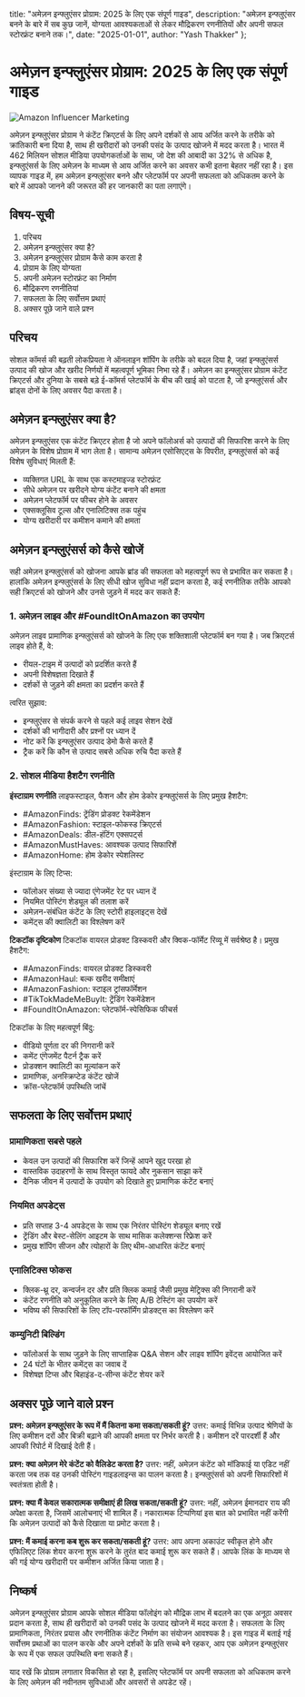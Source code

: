   title: "अमेज़न इन्फ्लुएंसर प्रोग्राम: 2025 के लिए एक संपूर्ण गाइड",
  description: "अमेज़न इन्फ्लुएंसर बनने के बारे में सब कुछ जानें, योग्यता आवश्यकताओं से लेकर मौद्रिकरण रणनीतियों और अपनी सफल स्टोरफ्रंट बनाने तक।",
  date: "2025-01-01",
  author: "Yash Thakker"
};

# अमेज़न इन्फ्लुएंसर प्रोग्राम: 2025 के लिए एक संपूर्ण गाइड

![Amazon Influencer Marketing](/images/blog-posts/amazon-influencer.jpeg)

अमेज़न इन्फ्लुएंसर प्रोग्राम ने कंटेंट क्रिएटर्स के लिए अपने दर्शकों से आय अर्जित करने के तरीके को क्रांतिकारी बना दिया है, साथ ही खरीदारों को उनकी पसंद के उत्पाद खोजने में मदद करता है। भारत में 462 मिलियन सोशल मीडिया उपयोगकर्ताओं के साथ, जो देश की आबादी का 32% से अधिक है, इन्फ्लुएंसर्स के लिए अमेज़न के माध्यम से आय अर्जित करने का अवसर कभी इतना बेहतर नहीं रहा है। इस व्यापक गाइड में, हम अमेज़न इन्फ्लुएंसर बनने और प्लेटफॉर्म पर अपनी सफलता को अधिकतम करने के बारे में आपको जानने की जरूरत की हर जानकारी का पता लगाएंगे।

## विषय-सूची

1. परिचय
2. अमेज़न इन्फ्लुएंसर क्या है?
3. अमेज़न इन्फ्लुएंसर प्रोग्राम कैसे काम करता है
4. प्रोग्राम के लिए योग्यता
5. अपनी अमेज़न स्टोरफ्रंट का निर्माण
6. मौद्रिकरण रणनीतियां
7. सफलता के लिए सर्वोत्तम प्रथाएं
8. अक्सर पूछे जाने वाले प्रश्न

## परिचय

सोशल कॉमर्स की बढ़ती लोकप्रियता ने ऑनलाइन शॉपिंग के तरीके को बदल दिया है, जहां इन्फ्लुएंसर्स उत्पाद की खोज और खरीद निर्णयों में महत्वपूर्ण भूमिका निभा रहे हैं। अमेज़न का इन्फ्लुएंसर प्रोग्राम कंटेंट क्रिएटर्स और दुनिया के सबसे बड़े ई-कॉमर्स प्लेटफॉर्म के बीच की खाई को पाटता है, जो इन्फ्लुएंसर्स और ब्रांड्स दोनों के लिए अवसर पैदा करता है।

## अमेज़न इन्फ्लुएंसर क्या है?

अमेज़न इन्फ्लुएंसर एक कंटेंट क्रिएटर होता है जो अपने फॉलोअर्स को उत्पादों की सिफारिश करने के लिए अमेज़न के विशेष प्रोग्राम में भाग लेता है। सामान्य अमेज़न एसोसिएट्स के विपरीत, इन्फ्लुएंसर्स को कई विशेष सुविधाएं मिलती हैं:

- व्यक्तिगत URL के साथ एक कस्टमाइज्ड स्टोरफ्रंट
- सीधे अमेज़न पर खरीदने योग्य कंटेंट बनाने की क्षमता
- अमेज़न प्लेटफॉर्म पर फीचर होने के अवसर
- एक्सक्लूसिव टूल्स और एनालिटिक्स तक पहुंच
- योग्य खरीदारी पर कमीशन कमाने की क्षमता

## अमेज़न इन्फ्लुएंसर्स को कैसे खोजें

सही अमेज़न इन्फ्लुएंसर्स को खोजना आपके ब्रांड की सफलता को महत्वपूर्ण रूप से प्रभावित कर सकता है। हालांकि अमेज़न इन्फ्लुएंसर्स के लिए सीधी खोज सुविधा नहीं प्रदान करता है, कई रणनीतिक तरीके आपको सही क्रिएटर्स को खोजने और उनसे जुड़ने में मदद कर सकते हैं:

### 1. अमेज़न लाइव और #FoundItOnAmazon का उपयोग

अमेज़न लाइव प्रामाणिक इन्फ्लुएंसर्स को खोजने के लिए एक शक्तिशाली प्लेटफॉर्म बन गया है। जब क्रिएटर्स लाइव होते हैं, वे:
- रीयल-टाइम में उत्पादों को प्रदर्शित करते हैं
- अपनी विशेषज्ञता दिखाते हैं
- दर्शकों से जुड़ने की क्षमता का प्रदर्शन करते हैं

त्वरित सुझाव:
- इन्फ्लुएंसर से संपर्क करने से पहले कई लाइव सेशन देखें
- दर्शकों की भागीदारी और प्रश्नों पर ध्यान दें
- नोट करें कि इन्फ्लुएंसर उत्पाद डेमो कैसे करते हैं
- ट्रैक करें कि कौन से उत्पाद सबसे अधिक रुचि पैदा करते हैं

### 2. सोशल मीडिया हैशटैग रणनीति

**इंस्टाग्राम रणनीति**
लाइफस्टाइल, फैशन और होम डेकोर इन्फ्लुएंसर्स के लिए प्रमुख हैशटैग:
- #AmazonFinds: ट्रेंडिंग प्रोडक्ट रेकमेंडेशन
- #AmazonFashion: स्टाइल-फोकस्ड क्रिएटर्स
- #AmazonDeals: डील-हंटिंग एक्सपर्ट्स
- #AmazonMustHaves: आवश्यक उत्पाद सिफारिशें
- #AmazonHome: होम डेकोर स्पेशलिस्ट

इंस्टाग्राम के लिए टिप्स:
- फॉलोअर संख्या से ज्यादा एंगेजमेंट रेट पर ध्यान दें
- नियमित पोस्टिंग शेड्यूल की तलाश करें
- अमेज़न-संबंधित कंटेंट के लिए स्टोरी हाइलाइट्स देखें
- कमेंट्स की क्वालिटी का विश्लेषण करें

**टिकटॉक दृष्टिकोण**
टिकटॉक वायरल प्रोडक्ट डिस्कवरी और क्विक-फॉर्मेट रिव्यू में सर्वश्रेष्ठ है। प्रमुख हैशटैग:
- #AmazonFinds: वायरल प्रोडक्ट डिस्कवरी
- #AmazonHaul: बल्क खरीद समीक्षाएं
- #AmazonFashion: स्टाइल ट्रांसफॉर्मेशन
- #TikTokMadeMeBuyIt: ट्रेंडिंग रेकमेंडेशन
- #FoundItOnAmazon: प्लेटफॉर्म-स्पेसिफिक फीचर्स

टिकटॉक के लिए महत्वपूर्ण बिंदु:
- वीडियो पूर्णता दर की निगरानी करें
- कमेंट एंगेजमेंट पैटर्न ट्रैक करें
- प्रोडक्शन क्वालिटी का मूल्यांकन करें
- प्रामाणिक, अनस्क्रिप्टेड कंटेंट खोजें
- क्रॉस-प्लेटफॉर्म उपस्थिति जांचें

## सफलता के लिए सर्वोत्तम प्रथाएं

### प्रामाणिकता सबसे पहले
- केवल उन उत्पादों की सिफारिश करें जिन्हें आपने खुद परखा हो
- वास्तविक उदाहरणों के साथ विस्तृत फायदे और नुकसान साझा करें
- दैनिक जीवन में उत्पादों के उपयोग को दिखाते हुए प्रामाणिक कंटेंट बनाएं

### नियमित अपडेट्स
- प्रति सप्ताह 3-4 अपडेट्स के साथ एक निरंतर पोस्टिंग शेड्यूल बनाए रखें
- ट्रेंडिंग और बेस्ट-सेलिंग आइटम के साथ मासिक कलेक्शन्स रिफ्रेश करें
- प्रमुख शॉपिंग सीजन और त्योहारों के लिए थीम-आधारित कंटेंट बनाएं

### एनालिटिक्स फोकस
- क्लिक-थ्रू दर, कन्वर्जन दर और प्रति क्लिक कमाई जैसी प्रमुख मेट्रिक्स की निगरानी करें
- कंटेंट रणनीति को अनुकूलित करने के लिए A/B टेस्टिंग का उपयोग करें
- भविष्य की सिफारिशों के लिए टॉप-परफॉर्मिंग प्रोडक्ट्स का विश्लेषण करें

### कम्युनिटी बिल्डिंग
- फॉलोअर्स के साथ जुड़ने के लिए साप्ताहिक Q&A सेशन और लाइव शॉपिंग इवेंट्स आयोजित करें
- 24 घंटों के भीतर कमेंट्स का जवाब दें
- विशेषज्ञ टिप्स और बिहाइंड-द-सीन्स कंटेंट शेयर करें

## अक्सर पूछे जाने वाले प्रश्न

**प्रश्न: अमेज़न इन्फ्लुएंसर के रूप में मैं कितना कमा सकता/सकती हूं?**
उत्तर: कमाई विभिन्न उत्पाद श्रेणियों के लिए कमीशन दरों और बिक्री बढ़ाने की आपकी क्षमता पर निर्भर करती है। कमीशन दरें पारदर्शी हैं और आपकी रिपोर्ट में दिखाई देती हैं।

**प्रश्न: क्या अमेज़न मेरे कंटेंट को वैलिडेट करता है?**
उत्तर: नहीं, अमेज़न कंटेंट को मॉडिफाई या एडिट नहीं करता जब तक वह उनकी पोस्टिंग गाइडलाइन्स का पालन करता है। इन्फ्लुएंसर्स को अपनी सिफारिशों में स्वतंत्रता होती है।

**प्रश्न: क्या मैं केवल सकारात्मक समीक्षाएं ही लिख सकता/सकती हूं?**
उत्तर: नहीं, अमेज़न ईमानदार राय की अपेक्षा करता है, जिसमें आलोचनाएं भी शामिल हैं। नकारात्मक टिप्पणियां इस बात को प्रभावित नहीं करेंगी कि अमेज़न उत्पादों को कैसे दिखाता या प्रमोट करता है।

**प्रश्न: मैं कमाई करना कब शुरू कर सकता/सकती हूं?**
उत्तर: आप अपना अकाउंट स्वीकृत होने और एफिलिएट लिंक शेयर करना शुरू करने के तुरंत बाद कमाई शुरू कर सकते हैं। आपके लिंक के माध्यम से की गई योग्य खरीदारी पर कमीशन अर्जित किया जाता है।

## निष्कर्ष

अमेज़न इन्फ्लुएंसर प्रोग्राम आपके सोशल मीडिया फॉलोइंग को मौद्रिक लाभ में बदलने का एक अनूठा अवसर प्रदान करता है, साथ ही खरीदारों को उनकी पसंद के उत्पाद खोजने में मदद करता है। सफलता के लिए प्रामाणिकता, निरंतर प्रयास और रणनीतिक कंटेंट निर्माण का संयोजन आवश्यक है। इस गाइड में बताई गई सर्वोत्तम प्रथाओं का पालन करके और अपने दर्शकों के प्रति सच्चे बने रहकर, आप एक अमेज़न इन्फ्लुएंसर के रूप में एक सफल उपस्थिति बना सकते हैं।

याद रखें कि प्रोग्राम लगातार विकसित हो रहा है, इसलिए प्लेटफॉर्म पर अपनी सफलता को अधिकतम करने के लिए अमेज़न की नवीनतम सुविधाओं और अवसरों से अपडेट रहें।